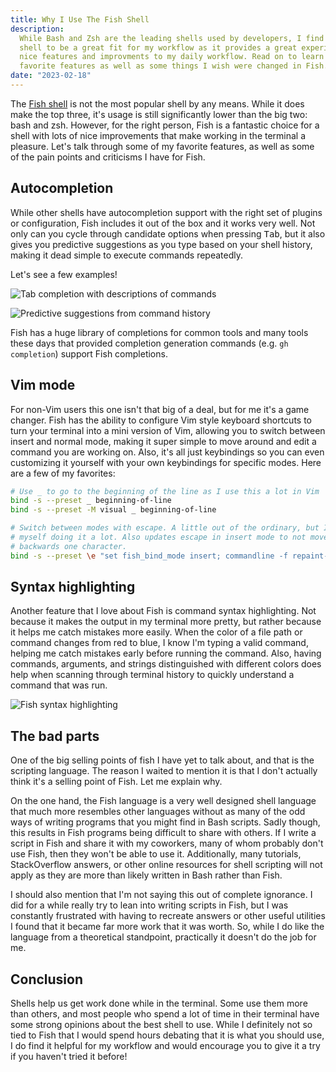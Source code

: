 ```yaml
---
title: Why I Use The Fish Shell
description:
  While Bash and Zsh are the leading shells used by developers, I find the Fish
  shell to be a great fit for my workflow as it provides a great experience with
  nice features and improvments to my daily workflow. Read on to learn about my
  favorite features as well as some things I wish were changed in Fish.
date: "2023-02-18"
---
```


The [Fish shell](https://fishshell.com) is not the most popular shell by any
means. While it does make the top three, it's usage is still significantly lower
than the big two: bash and zsh. However, for the right person, Fish is a
fantastic choice for a shell with lots of nice improvements that make working in
the terminal a pleasure. Let's talk through some of my favorite features, as
well as some of the pain points and criticisms I have for Fish.

## Autocompletion

While other shells have autocompletion support with the right set of plugins or
configuration, Fish includes it out of the box and it works very well. Not only
can you cycle through candidate options when pressing <kbd>Tab</kbd>, but it
also gives you predictive suggestions as you type based on your shell history,
making it dead simple to execute commands repeatedly.

Let's see a few examples!

![Tab completion with descriptions of commands](tab-completion.png)

![Predictive suggestions from command history](predictive-suggestions.png)

Fish has a huge library of completions for common tools and many tools these
days that provided completion generation commands (e.g. `gh completion`) support
Fish completions.

## Vim mode

For non-Vim users this one isn't that big of a deal, but for me it's a game
changer. Fish has the ability to configure Vim style keyboard shortcuts to turn
your terminal into a mini version of Vim, allowing you to switch between insert
and normal mode, making it super simple to move around and edit a command you
are working on. Also, it's all just keybindings so you can even customizing it
yourself with your own keybindings for specific modes. Here are a few of my
favorites:

```bash
# Use _ to go to the beginning of the line as I use this a lot in Vim
bind -s --preset _ beginning-of-line
bind -s --preset -M visual _ beginning-of-line

# Switch between modes with escape. A little out of the ordinary, but I find
# myself doing it a lot. Also updates escape in insert mode to not move
# backwards one character.
bind -s --preset \e "set fish_bind_mode insert; commandline -f repaint-mode"
```

## Syntax highlighting

Another feature that I love about Fish is command syntax highlighting. Not
because it makes the output in my terminal more pretty, but rather because it
helps me catch mistakes more easily. When the color of a file path or command
changes from red to blue, I know I'm typing a valid command, helping me catch
mistakes early before running the command. Also, having commands, arguments, and
strings distinguished with different colors does help when scanning through
terminal history to quickly understand a command that was run.

![Fish syntax highlighting](syntax-highlighting.png)

## The bad parts

One of the big selling points of fish I have yet to talk about, and that is the
scripting language. The reason I waited to mention it is that I don't actually
think it's a selling point of Fish. Let me explain why.

On the one hand, the Fish language is a very well designed shell language that
much more resembles other languages without as many of the odd ways of writing
programs that you might find in Bash scripts. Sadly though, this results in Fish
programs being difficult to share with others. If I write a script in Fish and
share it with my coworkers, many of whom probably don't use Fish, then they
won't be able to use it. Additionally, many tutorials, StackOverflow answers, or
other online resources for shell scripting will not apply as they are more than
likely written in Bash rather than Fish.

I should also mention that I'm not saying this out of complete ignorance. I did
for a while really try to lean into writing scripts in Fish, but I was
constantly frustrated with having to recreate answers or other useful utilities
I found that it became far more work that it was worth. So, while I do like the
language from a theoretical standpoint, practically it doesn't do the job for
me.

## Conclusion

Shells help us get work done while in the terminal. Some use them more than
others, and most people who spend a lot of time in their terminal have some
strong opinions about the best shell to use. While I definitely not so tied to
Fish that I would spend hours debating that it is what you should use, I do find
it helpful for my workflow and would encourage you to give it a try if you
haven't tried it before!
